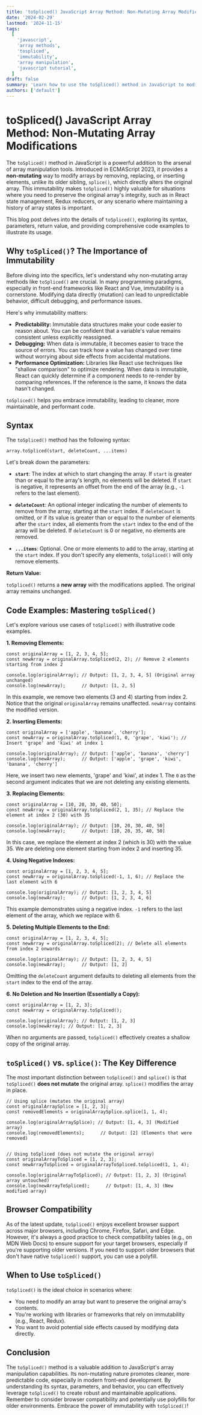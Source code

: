 ```yaml
---
title: 'toSpliced() JavaScript Array Method: Non-Mutating Array Modifications'
date: '2024-02-29'
lastmod: '2024-11-15'
tags:
  [
    'javascript',
    'array methods',
    'tospliced',
    'immutability',
    'array manipulation',
    'javascript tutorial',
  ]
draft: false
summary: 'Learn how to use the toSpliced() method in JavaScript to modify arrays without mutating the original array. Discover its syntax, parameters, return value, and practical code examples for inserting, deleting, and replacing elements.'
authors: ['default']
---
```


# toSpliced() JavaScript Array Method: Non-Mutating Array Modifications

The `toSpliced()` method in JavaScript is a powerful addition to the arsenal of array manipulation tools. Introduced in ECMAScript 2023, it provides a **non-mutating** way to modify arrays by removing, replacing, or inserting elements, unlike its older sibling, `splice()`, which directly alters the original array. This immutability makes `toSpliced()` highly valuable for situations where you need to preserve the original array's integrity, such as in React state management, Redux reducers, or any scenario where maintaining a history of array states is important.

This blog post delves into the details of `toSpliced()`, exploring its syntax, parameters, return value, and providing comprehensive code examples to illustrate its usage.

## Why `toSpliced()`? The Importance of Immutability

Before diving into the specifics, let's understand why non-mutating array methods like `toSpliced()` are crucial. In many programming paradigms, especially in front-end frameworks like React and Vue, immutability is a cornerstone. Modifying data directly (mutation) can lead to unpredictable behavior, difficult debugging, and performance issues.

Here's why immutability matters:

- **Predictability:** Immutable data structures make your code easier to reason about. You can be confident that a variable's value remains consistent unless explicitly reassigned.
- **Debugging:** When data is immutable, it becomes easier to trace the source of errors. You can track how a value has changed over time without worrying about side effects from accidental mutations.
- **Performance Optimization:** Libraries like React use techniques like "shallow comparison" to optimize rendering. When data is immutable, React can quickly determine if a component needs to re-render by comparing references. If the reference is the same, it knows the data hasn't changed.

`toSpliced()` helps you embrace immutability, leading to cleaner, more maintainable, and performant code.

## Syntax

The `toSpliced()` method has the following syntax:

```plaintext
array.toSpliced(start, deleteCount, ...items)
```

Let's break down the parameters:

- **`start`**: The index at which to start changing the array. If `start` is greater than or equal to the array's length, no elements will be deleted. If `start` is negative, it represents an offset from the end of the array (e.g., `-1` refers to the last element).

- **`deleteCount`**: An optional integer indicating the number of elements to remove from the array, starting at the `start` index. If `deleteCount` is omitted, or if its value is greater than or equal to the number of elements after the `start` index, all elements from the `start` index to the end of the array will be deleted. If `deleteCount` is 0 or negative, no elements are removed.

- **`...items`**: Optional. One or more elements to add to the array, starting at the `start` index. If you don't specify any elements, `toSpliced()` will only remove elements.

**Return Value:**

`toSpliced()` returns a **new array** with the modifications applied. The original array remains unchanged.

## Code Examples: Mastering `toSpliced()`

Let's explore various use cases of `toSpliced()` with illustrative code examples.

**1. Removing Elements:**

```plaintext
const originalArray = [1, 2, 3, 4, 5];
const newArray = originalArray.toSpliced(2, 2); // Remove 2 elements starting from index 2

console.log(originalArray); // Output: [1, 2, 3, 4, 5] (Original array unchanged)
console.log(newArray);      // Output: [1, 2, 5]
```

In this example, we remove two elements (3 and 4) starting from index 2. Notice that the original `originalArray` remains unaffected. `newArray` contains the modified version.

**2. Inserting Elements:**

```plaintext
const originalArray = ['apple', 'banana', 'cherry'];
const newArray = originalArray.toSpliced(1, 0, 'grape', 'kiwi'); // Insert 'grape' and 'kiwi' at index 1

console.log(originalArray); // Output: ['apple', 'banana', 'cherry']
console.log(newArray);      // Output: ['apple', 'grape', 'kiwi', 'banana', 'cherry']
```

Here, we insert two new elements, 'grape' and 'kiwi', at index 1. The `0` as the second argument indicates that we are not deleting any existing elements.

**3. Replacing Elements:**

```plaintext
const originalArray = [10, 20, 30, 40, 50];
const newArray = originalArray.toSpliced(2, 1, 35); // Replace the element at index 2 (30) with 35

console.log(originalArray); // Output: [10, 20, 30, 40, 50]
console.log(newArray);      // Output: [10, 20, 35, 40, 50]
```

In this case, we replace the element at index 2 (which is 30) with the value 35. We are deleting one element starting from index 2 and inserting 35.

**4. Using Negative Indexes:**

```plaintext
const originalArray = [1, 2, 3, 4, 5];
const newArray = originalArray.toSpliced(-1, 1, 6); // Replace the last element with 6

console.log(originalArray); // Output: [1, 2, 3, 4, 5]
console.log(newArray);      // Output: [1, 2, 3, 4, 6]
```

This example demonstrates using a negative index. `-1` refers to the last element of the array, which we replace with 6.

**5. Deleting Multiple Elements to the End:**

```plaintext
const originalArray = [1, 2, 3, 4, 5];
const newArray = originalArray.toSpliced(2); // Delete all elements from index 2 onwards

console.log(originalArray); // Output: [1, 2, 3, 4, 5]
console.log(newArray);      // Output: [1, 2]
```

Omitting the `deleteCount` argument defaults to deleting all elements from the `start` index to the end of the array.

**6. No Deletion and No Insertion (Essentially a Copy):**

```plaintext
const originalArray = [1, 2, 3];
const newArray = originalArray.toSpliced();

console.log(originalArray); // Output: [1, 2, 3]
console.log(newArray); // Output: [1, 2, 3]
```

When no arguments are passed, `toSpliced()` effectively creates a shallow copy of the original array.

## `toSpliced()` vs. `splice()`: The Key Difference

The most important distinction between `toSpliced()` and `splice()` is that `toSpliced()` **does not mutate** the original array. `splice()` modifies the array in place.

```plaintext
// Using splice (mutates the original array)
const originalArraySplice = [1, 2, 3];
const removedElements = originalArraySplice.splice(1, 1, 4);

console.log(originalArraySplice); // Output: [1, 4, 3] (Modified array)
console.log(removedElements);      // Output: [2] (Elements that were removed)


// Using toSpliced (does not mutate the original array)
const originalArrayToSpliced = [1, 2, 3];
const newArrayToSpliced = originalArrayToSpliced.toSpliced(1, 1, 4);

console.log(originalArrayToSpliced); // Output: [1, 2, 3] (Original array untouched)
console.log(newArrayToSpliced);      // Output: [1, 4, 3] (New modified array)
```

## Browser Compatibility

As of the latest update, `toSpliced()` enjoys excellent browser support across major browsers, including Chrome, Firefox, Safari, and Edge. However, it's always a good practice to check compatibility tables (e.g., on MDN Web Docs) to ensure support for your target browsers, especially if you're supporting older versions. If you need to support older browsers that don't have native `toSpliced()` support, you can use a polyfill.

## When to Use `toSpliced()`

`toSpliced()` is the ideal choice in scenarios where:

- You need to modify an array but want to preserve the original array's contents.
- You're working with libraries or frameworks that rely on immutability (e.g., React, Redux).
- You want to avoid potential side effects caused by modifying data directly.

## Conclusion

The `toSpliced()` method is a valuable addition to JavaScript's array manipulation capabilities. Its non-mutating nature promotes cleaner, more predictable code, especially in modern front-end development. By understanding its syntax, parameters, and behavior, you can effectively leverage `toSpliced()` to create robust and maintainable applications. Remember to consider browser compatibility and potentially use polyfills for older environments. Embrace the power of immutability with `toSpliced()`!
